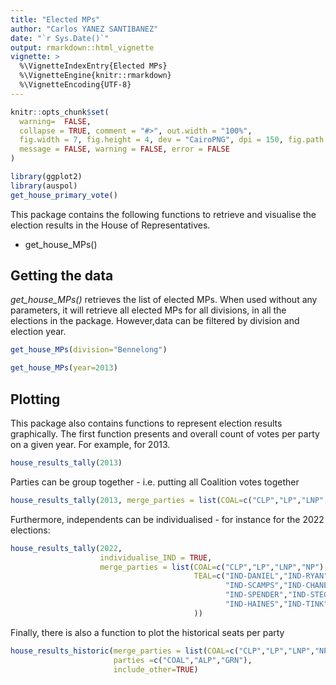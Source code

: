 ```yaml
---
title: "Elected MPs"
author: "Carlos YANEZ SANTIBANEZ"
date: "`r Sys.Date()`"
output: rmarkdown::html_vignette
vignette: >
  %\VignetteIndexEntry{Elected MPs}
  %\VignetteEngine{knitr::rmarkdown}
  %\VignetteEncoding{UTF-8}
---
```


```r

knitr::opts_chunk$set(
  warning=  FALSE,
  collapse = TRUE, comment = "#>", out.width = "100%",
  fig.width = 7, fig.height = 4, dev = "CairoPNG", dpi = 150, fig.path = "vignettes/lists",
  message = FALSE, warning = FALSE, error = FALSE
)

library(ggplot2)
library(auspol)
get_house_primary_vote()

```

This package contains the following functions to retrieve and visualise the election results in the House of Representatives.

- get_house_MPs()



## Getting the data

*get_house_MPs()*  retrieves the list of elected MPs. When used without any parameters, it will retrieve all elected MPs for all divisions, in all the elections in the package. However,data can be filtered by division and election year.


```r
get_house_MPs(division="Bennelong")
```


```r
get_house_MPs(year=2013)
```
## Plotting

This package also contains  functions to represent election results graphically. The first function presents and overall count of votes per party on a given year. For example, for 2013.

```r
house_results_tally(2013)
```

Parties can be group together - i.e. putting all Coalition votes together


```r
house_results_tally(2013, merge_parties = list(COAL=c("CLP","LP","LNP","NP")))

```

Furthermore, independents can be individualised - for instance for the 2022 elections:

```r
house_results_tally(2022, 
                    individualise_IND = TRUE,
                    merge_parties = list(COAL=c("CLP","LP","LNP","NP"),
                                         TEAL=c("IND-DANIEL","IND-RYAN",
                                                "IND-SCAMPS","IND-CHANEY",
                                                "IND-SPENDER","IND-STEGGALL",
                                                "IND-HAINES","IND-TINK")
                                         ))

```

Finally, there is also a function to plot the historical seats per party


```r
house_results_historic(merge_parties = list(COAL=c("CLP","LP","LNP","NP")),
                       parties =c("COAL","ALP","GRN"),
                       include_other=TRUE)
```

